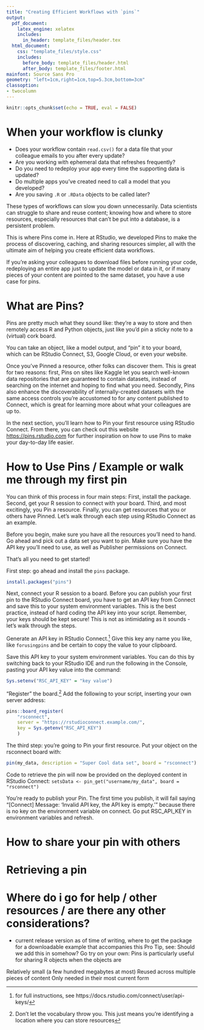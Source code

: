 ```yaml
---
title: "Creating Efficient Workflows with `pins`"
output:
  pdf_document: 
    latex_engine: xelatex
    includes:
      in_header: template_files/header.tex
  html_document: 
    css: "template_files/style.css"
    includes:
      before_body: template_files/header.html
      after_body: template_files/footer.html
mainfont: Source Sans Pro
geometry: "left=1cm,right=1cm,top=5.3cm,bottom=3cm"
classoption:
- twocolumn
---
```


```r
knitr::opts_chunk$set(echo = TRUE, eval = FALSE)
```


# When your workflow is clunky
<!-- # Why You Should Use Pins -->
* Does your workflow contain `read.csv()` for a data file that your colleague emails to you after every update?  
* Are you working with ephemeral data that refreshes frequently?  
* Do you need to redeploy your app every time the supporting data is updated?  
* Do multiple apps you've created need to call a model that you developed?  
* Are you saving `.R` or `.RData` objects to be called later?  

These types of workflows can slow you down unnecessarily. Data scientists can struggle to share and reuse content; knowing how and where to store resources, especially resources that can't be put into a database, is a persistent problem.  
<!-- As a data scientist, does your analysis or pipeline to production hit a speed bump because you're emailing csv files and  it’s likely that a recurring challenge is to easily share content with others in your organization. One of the most persistent problems is knowing how and where to store resources, especially resources that can’t be easily put in a database for others to access without needing to email files back and forth - for example model outputs, csv files, and r objects. -->

This is where Pins come in. Here at RStudio, we developed Pins to make the process of discovering, caching, and sharing resources simpler, all with the ultimate aim of helping you create efficient data workflows.

If you’re asking your colleagues to download files before running your code, redeploying an entire app just to update the model or data in it, or if many pieces of your content are pointed to the same dataset, you have a use case for pins.

# What are Pins?
Pins are pretty much what they sound like: they’re a way to store and then remotely access R and Python objects, just like you’d pin a sticky note to a (virtual) cork board.

You can take an object, like a model output, and “pin” it to your board, which can be RStudio Connect, S3, Google Cloud, or even your website.

Once you’ve Pinned a resource, other folks can discover them. This is great for two reasons: first, Pins on sites like Kaggle let you search well-known data repositories that are guaranteed to contain datasets, instead of searching on the internet and hoping to find what you need. Secondly, Pins also enhance the discoverability of internally-created datasets with the same access controls you're accustomed to for any content published to Connect, which is great for learning more about what your colleagues are up to.

In the next section, you’ll learn how to Pin your first resource using RStudio Connect. From there, you can check out this website <https://pins.rstudio.com> for further inspiration on how to use Pins to make your day-to-day life easier.

<!-- The use cases are too many to count, so in the next section, you’ll learn how to pin your first resource using RStudio Connect. From there, you can check out this website for further inspiration on how to use Pins to make your day-to-day life easier. -->

# How to Use Pins / Example or walk me through my first pin
<!-- I like walk me through my first pin -->
You can think of this process in four main steps: First, install the package. Second, get your R session to connect with your board. Third, and most excitingly, you Pin a resource. Finally, you can get resources that you or others have Pinned. Let’s walk through each step using RStudio Connect as an example.

Before you begin, make sure you have all the resources you'll need to hand. Go ahead and pick out a data set you want to pin. Make sure you have the API key you'll need to use, as well as Publisher permissions on Connect. 

That's all you need to get started!

First step: go ahead and install the `pins` package.
``` r
install.packages("pins")
```

Next, connect your R session to a board. Before you can publish your first pin to the RStudio Connect board, you have to get an API key from Connect and save this to your system environment variables. This is the best practice, instead of hard coding the API key into your script. Remember, your keys should be kept secure! This is not as intimidating as it sounds - let's walk through the steps.

Generate an API key in RStudio Connect.^[for full instructions, see https://docs.rstudio.com/connect/user/api-keys/] Give this key any name you like, like `forusingpins` and be certain to copy the value to your clipboard.

Save this API key to your system environment variables. You can do this by switching back to your RStudio IDE and run the following in the Console, pasting your API key value into the command: 
<!-- Now in R, you have to save this API key to your system environment variables.  Since you want this to persist and not evaporate every time R restarts, write this in your .Rprofile. Think about if you want this to be in your Project .Rprofile file or your home directory .Rprofile depending on whether you’ll use it just for this project, or for several.  -->

<!-- Wherever you’re setting it, you’ll add a line like:  -->
```r
Sys.setenv("RSC_API_KEY" = "key value")
```

"Register" the board.^[Don't let the vocabulary throw you. This just means you're identifying a location where you can store resources] Add the following to your script, inserting your own server address:
<!-- ; think of it as registering (or recognizing) the board location within your current session.] -->
```r
pins::board_register(
    "rsconnect", 
    server = "https://rstudioconnect.example.com/",
    key = Sys.getenv("RSC_API_KEY")
    )
```

The third step: you’re going to Pin your first resource. Put your object on the rsconnect board with:
```r
pin(my_data, description = "Super Cool data set", board = "rsconnect")
```

Code to retrieve the pin will now be provided on the deployed content in RStudio Connect:
`setsData <- pin_get("username/my_data", board = "rsconnect")`

You’re ready to publish your Pin. The first time you publish, it will fail saying "[Connect] Message: 'Invalid API key, the API key is empty.'"  because there is no key on the environment variable on connect.  Go put RSC_API_KEY in environment variables and refresh.

# How to share your pin with others

# Retrieving a pin

# Where do i go for help / other resources / are there any other considerations? 
* current release version as of time of writing, where to get the package  
for a downloadable example that accompanies this Pro Tip, see: <link to deployed RMD on colorado>
Should we add this in somehow?  Go try on your own:
Pins is particularly useful for sharing R objects when the objects are

Relatively small (a few hundred megabytes at most)
Reused across multiple pieces of content
Only needed in their most current form
